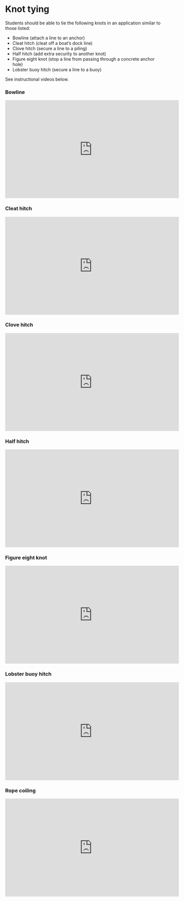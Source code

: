# Knot tying {-}

Students should be able to tie the following knots in an application similar to those listed:

* Bowline (attach a line to an anchor)
* Cleat hitch (cleat off a boat’s dock line)
* Clove hitch (secure a line to a piling)
* Half hitch (add extra security to another knot)
* Figure eight knot (stop a line from passing through a concrete anchor hole)
* Lobster buoy hitch (secure a line to a buoy)

See instructional videos below.

### Bowline {-}
<iframe width="560" height="315" src="https://www.youtube.com/embed/dTUnOSNhSPY?si=O1wMSHhCTmZYSw8_" title="YouTube video player" frameborder="0" allow="accelerometer; autoplay; clipboard-write; encrypted-media; gyroscope; picture-in-picture; web-share" referrerpolicy="strict-origin-when-cross-origin" allowfullscreen></iframe>

### Cleat hitch {-}
<iframe width="560" height="315" src="https://www.youtube.com/embed/CU3gQ6W9tRg?si=Mc5iLWTWKbCDb8OP" title="YouTube video player" frameborder="0" allow="accelerometer; autoplay; clipboard-write; encrypted-media; gyroscope; picture-in-picture; web-share" referrerpolicy="strict-origin-when-cross-origin" allowfullscreen></iframe>

### Clove hitch {-}
<iframe width="560" height="315" src="https://www.youtube.com/embed/889z0jqTgw0?si=KxE2QW-M-g0AhpJZ" title="YouTube video player" frameborder="0" allow="accelerometer; autoplay; clipboard-write; encrypted-media; gyroscope; picture-in-picture; web-share" referrerpolicy="strict-origin-when-cross-origin" allowfullscreen></iframe>

### Half hitch {-}
<iframe width="560" height="315" src="https://www.youtube.com/embed/nx7cDkGF8DI?si=9t6V1mJq1rNd8pBo" title="YouTube video player" frameborder="0" allow="accelerometer; autoplay; clipboard-write; encrypted-media; gyroscope; picture-in-picture; web-share" referrerpolicy="strict-origin-when-cross-origin" allowfullscreen></iframe>

### Figure eight knot {-}
<iframe width="560" height="315" src="https://www.youtube.com/embed/n9f-niDO0-s?si=WmpM_2YcHGA2uvVd" title="YouTube video player" frameborder="0" allow="accelerometer; autoplay; clipboard-write; encrypted-media; gyroscope; picture-in-picture; web-share" referrerpolicy="strict-origin-when-cross-origin" allowfullscreen></iframe>

### Lobster buoy hitch {-}
<iframe width="560" height="315" src="https://www.youtube.com/embed/1fi8OdQ1Iss?si=qMdGoz7PfREVFQzI" title="YouTube video player" frameborder="0" allow="accelerometer; autoplay; clipboard-write; encrypted-media; gyroscope; picture-in-picture; web-share" referrerpolicy="strict-origin-when-cross-origin" allowfullscreen></iframe>

### Rope coiling {-}
<iframe width="560" height="315" src="https://www.youtube.com/embed/K-TV9cnzI3E?si=YnliRjSnk_2FG_Ey" title="YouTube video player" frameborder="0" allow="accelerometer; autoplay; clipboard-write; encrypted-media; gyroscope; picture-in-picture; web-share" referrerpolicy="strict-origin-when-cross-origin" allowfullscreen></iframe>


